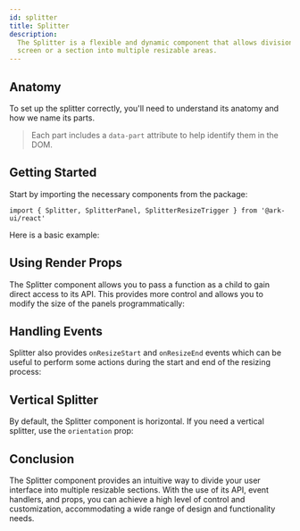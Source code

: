 ```yaml
---
id: splitter
title: Splitter
description:
  The Splitter is a flexible and dynamic component that allows division of the
  screen or a section into multiple resizable areas.
---
```



## Anatomy

To set up the splitter correctly, you'll need to understand its anatomy and how we
name its parts.

> Each part includes a `data-part` attribute to help identify them in the DOM.

<Anatomy id="splitter" />

## Getting Started

Start by importing the necessary components from the package:

```tsx
import { Splitter, SplitterPanel, SplitterResizeTrigger } from '@ark-ui/react'
```

Here is a basic example:

<Story id="Basic" />

## Using Render Props

The Splitter component allows you to pass a function as a child to gain direct
access to its API. This provides more control and allows you to modify the size
of the panels programmatically:

<Story id="RenderProp" />

## Handling Events

Splitter also provides `onResizeStart` and `onResizeEnd` events which can be
useful to perform some actions during the start and end of the resizing process:

<Story id="Events" />

## Vertical Splitter

By default, the Splitter component is horizontal. If you need a vertical
splitter, use the `orientation` prop:

<Story id="Vertical" />

## Conclusion

The Splitter component provides an intuitive way to divide your user interface
into multiple resizable sections. With the use of its API, event handlers, and
props, you can achieve a high level of control and customization, accommodating
a wide range of design and functionality needs.
